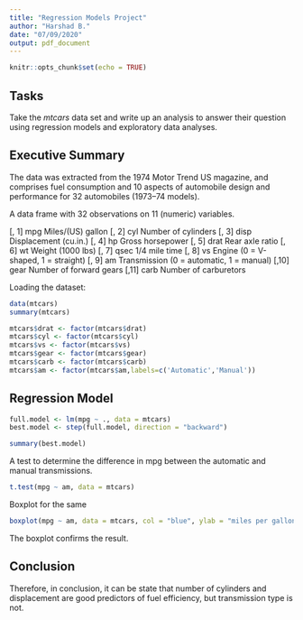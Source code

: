 ```yaml
---
title: "Regression Models Project"
author: "Harshad B."
date: "07/09/2020"
output: pdf_document
---
```


```r
knitr::opts_chunk$set(echo = TRUE)
```

## Tasks

Take the *mtcars* data set and write up an analysis to answer their question using regression models and exploratory data analyses.

## Executive Summary

The data was extracted from the 1974 Motor Trend US magazine, and comprises fuel consumption and 10 aspects of automobile design and performance for 32 automobiles (1973–74 models).

A data frame with 32 observations on 11 (numeric) variables.

[, 1]	mpg	Miles/(US) gallon
[, 2]	cyl	Number of cylinders
[, 3]	disp	Displacement (cu.in.)
[, 4]	hp	Gross horsepower
[, 5]	drat	Rear axle ratio
[, 6]	wt	Weight (1000 lbs)
[, 7]	qsec	1/4 mile time
[, 8]	vs	Engine (0 = V-shaped, 1 = straight)
[, 9]	am	Transmission (0 = automatic, 1 = manual)
[,10]	gear	Number of forward gears
[,11]	carb	Number of carburetors

Loading the dataset:

```r
data(mtcars)
summary(mtcars)
```

```r
mtcars$drat <- factor(mtcars$drat)
mtcars$cyl <- factor(mtcars$cyl)
mtcars$vs <- factor(mtcars$vs)
mtcars$gear <- factor(mtcars$gear)
mtcars$carb <- factor(mtcars$carb)
mtcars$am <- factor(mtcars$am,labels=c('Automatic','Manual'))
```

## Regression Model

``` r
full.model <- lm(mpg ~ ., data = mtcars)
best.model <- step(full.model, direction = "backward")
```

```r
summary(best.model)
```

A test to determine the difference in mpg between the automatic and manual transmissions.

``` r
t.test(mpg ~ am, data = mtcars)
```

Boxplot for the same

``` r
boxplot(mpg ~ am, data = mtcars, col = "blue", ylab = "miles per gallon")
```

The boxplot confirms the result.

## Conclusion

Therefore, in conclusion, it can be state that number of cylinders and displacement are good predictors of fuel efficiency, but transmission type is not.